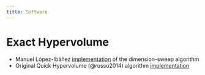 ```yaml
---
title: Software
---
```


# Exact Hypervolume

* Manuel López-Ibáñez [implementation](https://lopez-ibanez.eu/hypervolume) of the dimension-sweep algorithm
* Original Quick Hypervolume (@russo2014) algorithm [implementation](http://web.tecnico.ulisboa.pt/luis.russo/QHV/)

